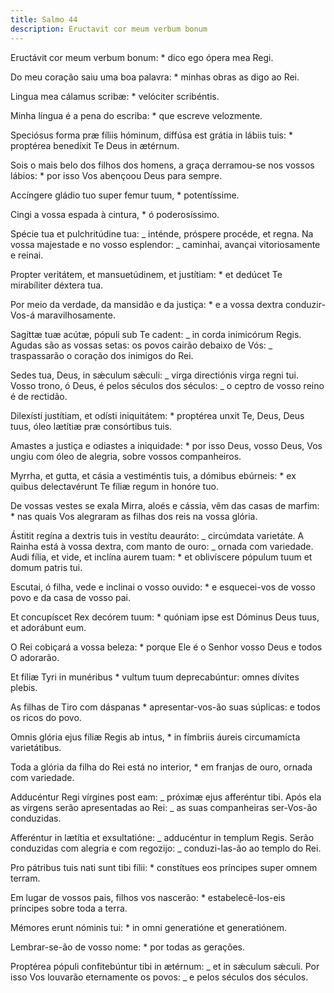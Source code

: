 ```yaml
---
title: Salmo 44
description: Eructavit cor meum verbum bonum
---
```


<div class="side-by-side not-content">

Eructávit cor meum verbum bonum: \* dico ego ópera mea Regi.

Do meu coração saiu uma boa palavra: \* minhas obras as digo ao Rei.

Lingua mea cálamus scribæ: \* velóciter scribéntis.

Minha língua é a pena do escriba: \* que escreve velozmente.

Speciósus forma præ fíliis hóminum, diffúsa est grátia in lábiis tuis: \* proptérea benedíxit Te Deus in ætérnum.

Sois o mais belo dos filhos dos homens, a graça derramou-se nos vossos lábios: \* por isso Vos abençoou Deus para sempre.

Accíngere gládio tuo super femur tuum, \* potentíssime.

Cingi a vossa espada à cintura, \* ó poderosíssimo.

Spécie tua et pulchritúdine tua: _ inténde, próspere procéde, et regna. Na vossa majestade e no vosso esplendor: _ caminhai, avançai vitoriosamente e reinai.

Propter veritátem, et mansuetúdinem, et justítiam: \* et dedúcet Te mirabíliter déxtera tua.

Por meio da verdade, da mansidão e da justiça: \* e a vossa dextra conduzir-Vos-á maravilhosamente.

Sagíttæ tuæ acútæ, pópuli sub Te cadent: _ in corda inimicórum Regis. Agudas são as vossas setas: os povos cairão debaixo de Vós: _ traspassarão o coração dos inimigos do Rei.

Sedes tua, Deus, in sǽculum sǽculi: _ virga directiónis virga regni tui. Vosso trono, ó Deus, é pelos séculos dos séculos: _ o ceptro de vosso reino é de rectidão.

Dilexísti justítiam, et odísti iniquitátem: \* proptérea unxit Te, Deus, Deus tuus, óleo lætítiæ præ consórtibus tuis.

Amastes a justiça e odiastes a iniquidade: \* por isso Deus, vosso Deus, Vos ungiu com óleo de alegria, sobre vossos companheiros.

Myrrha, et gutta, et cásia a vestiméntis tuis, a dómibus ebúrneis: \* ex quibus delectavérunt Te fíliæ regum in honóre tuo.

De vossas vestes se exala Mirra, aloés e cássia, vêm das casas de marfim: \* nas quais Vos alegraram as filhas dos reis na vossa glória.

Ástitit regína a dextris tuis in vestítu deauráto: _ circúmdata varietáte. A Rainha está à vossa dextra, com manto de ouro: _ ornada com variedade. Audi fília, et vide, et inclína aurem tuam: \* et oblivíscere pópulum tuum et domum patris tui.

Escutai, ó filha, vede e inclinai o vosso ouvido: \* e esquecei-vos de vosso povo e da casa de vosso pai.

Et concupíscet Rex decórem tuum: \* quóniam ipse est Dóminus Deus tuus, et adorábunt eum.

O Rei cobiçará a vossa beleza: \* porque Ele é o Senhor vosso Deus e todos O adorarão.

Et fíliæ Tyri in munéribus \* vultum tuum deprecabúntur: omnes dívites plebis.

As filhas de Tiro com dáspanas \* apresentar-vos-ão suas súplicas: e todos os ricos do povo.

Omnis glória ejus fíliæ Regis ab intus, \* in fímbriis áureis circumamícta varietátibus.

Toda a glória da filha do Rei está no interior, \* em franjas de ouro, ornada com variedade.

Adducéntur Regi vírgines post eam: _ próximæ ejus afferéntur tibi. Após ela as virgens serão apresentadas ao Rei: _ as suas companheiras ser-Vos-ão conduzidas.

Afferéntur in lætítia et exsultatióne: _ adducéntur in templum Regis. Serão conduzidas com alegria e com regozijo: _ conduzi-las-ão ao templo do Rei.

Pro pátribus tuis nati sunt tibi fílii: \* constítues eos príncipes super omnem terram.

Em lugar de vossos pais, filhos vos nascerão: \* estabelecê-los-eis príncipes sobre toda a terra.

Mémores erunt nóminis tui: \* in omni generatióne et generatiónem.

Lembrar-se-ão de vosso nome: \* por todas as gerações.

Proptérea pópuli confitebúntur tibi in ætérnum: _ et in sǽculum sǽculi. Por isso Vos louvarão eternamente os povos: _ e pelos séculos dos séculos.

</div>
